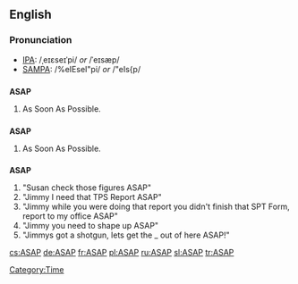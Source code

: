 ==English==

===Pronunciation===
*[[IPA]]: /ˌeɪɛseɪˈpi/ ''or'' /ˈeɪsæp/
*[[SAMPA]]: /%eIEseI"pi/ ''or'' /"eIs{p/

==={{initialism}}===
'''ASAP'''
# As Soon As Possible.

==={{acronym}}===
'''ASAP'''
# As Soon As Possible.

==={{usage}}===
'''ASAP'''
# "Susan check those figures ASAP"
# "Jimmy I need that TPS Report ASAP"
# "Jimmy while you were doing that report you didn't finish that SPT Form, report to my office ASAP"
# "Jimmy you need to shape up ASAP"
# "Jimmys got a shotgun, lets get the _ out of here ASAP!"

[[Category:Time]]

[[cs:ASAP]]
[[de:ASAP]]
[[fr:ASAP]]
[[pl:ASAP]]
[[ru:ASAP]]
[[sl:ASAP]]
[[tr:ASAP]]
